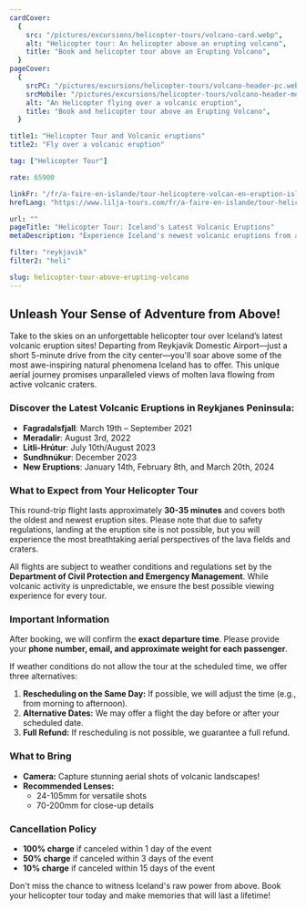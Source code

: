 ```yaml
---
cardCover:
  {
    src: "/pictures/excursions/helicopter-tours/volcano-card.webp",
    alt: "Helicopter tour: An helicopter above an erupting volcano",
    title: "Book and helicopter tour above an Erupting Volcano",
  }
pageCover:
  {
    srcPC: "/pictures/excursions/helicopter-tours/volcano-header-pc.webp",
    srcMobile: "/pictures/excursions/helicopter-tours/volcano-header-mobile.webp",
    alt: "An Helicopter flying over a volcanic eruption",
    title: "Book and helicopter tour above an Erupting Volcano",
  }

title1: "Helicopter Tour and Volcanic eruptions"
title2: "Fly over a volcanic eruption"

tag: ["Helicopter Tour"]

rate: 65900

linkFr: "/fr/a-faire-en-islande/tour-helicoptere-volcan-en-eruption-islande/"
hrefLang: "https://www.lilja-tours.com/fr/a-faire-en-islande/tour-helicoptere-volcan-en-eruption-islande/"

url: ""
pageTitle: "Helicopter Tour: Iceland's Latest Volcanic Eruptions"
metaDescription: "Experience Iceland's newest volcanic eruptions from above with a breathtaking helicopter tour from Reykjavik. Book your adventure now!"

filter: "reykjavik"
filter2: "heli"

slug: helicopter-tour-above-erupting-volcano
---
```


## Unleash Your Sense of Adventure from Above!

Take to the skies on an unforgettable helicopter tour over Iceland’s latest volcanic eruption sites! Departing from Reykjavik Domestic Airport—just a short 5-minute drive from the city center—you'll soar above some of the most awe-inspiring natural phenomena Iceland has to offer. This unique aerial journey promises unparalleled views of molten lava flowing from active volcanic craters.

### Discover the Latest Volcanic Eruptions in Reykjanes Peninsula:

- **Fagradalsfjall**: March 19th – September 2021  
- **Meradalir**: August 3rd, 2022  
- **Litli-Hrútur**: July 10th/August 2023  
- **Sundhnúkur**: December 2023  
- **New Eruptions**: January 14th, February 8th, and March 20th, 2024  

### What to Expect from Your Helicopter Tour

This round-trip flight lasts approximately **30-35 minutes** and covers both the oldest and newest eruption sites. Please note that due to safety regulations, landing at the eruption site is not possible, but you will experience the most breathtaking aerial perspectives of the lava fields and craters.

All flights are subject to weather conditions and regulations set by the **Department of Civil Protection and Emergency Management**. While volcanic activity is unpredictable, we ensure the best possible viewing experience for every tour.

### Important Information

After booking, we will confirm the **exact departure time**. Please provide your **phone number, email, and approximate weight for each passenger**. 

If weather conditions do not allow the tour at the scheduled time, we offer three alternatives:  
1. **Rescheduling on the Same Day:** If possible, we will adjust the time (e.g., from morning to afternoon).  
2. **Alternative Dates:** We may offer a flight the day before or after your scheduled date.  
3. **Full Refund:** If rescheduling is not possible, we guarantee a full refund.  

### What to Bring

- **Camera:** Capture stunning aerial shots of volcanic landscapes!  
- **Recommended Lenses:**  
  - 24-105mm for versatile shots  
  - 70-200mm for close-up details  

### Cancellation Policy

- **100% charge** if canceled within 1 day of the event  
- **50% charge** if canceled within 3 days of the event  
- **10% charge** if canceled within 15 days of the event  

Don't miss the chance to witness Iceland's raw power from above. Book your helicopter tour today and make memories that will last a lifetime!

<script type="text/javascript" src="https://widgets.bokun.io/assets/javascripts/apps/build/BokunWidgetsLoader.js?bookingChannelUUID=97236c68-b945-4a96-8587-660bdc4c45fd" async></script>
<div class="bokunWidget" data-src="https://widgets.bokun.io/online-sales/97236c68-b945-4a96-8587-660bdc4c45fd/experience-calendar/648263"></div>


